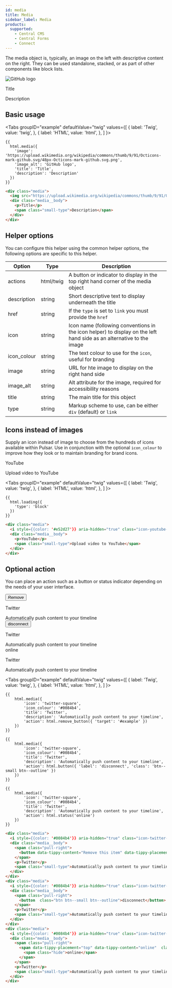 ```yaml
---
id: media
title: Media
sidebar_label: Media
products:
  supported:
    - Central CMS
    - Central Forms
    - Connect
---
```



The media object is, typically, an image on the left with descriptive content on the right. They can be used standalone, stacked, or as part of other components like block lists.

<div className="d-example">
  <div className="media">
    <img src="https://upload.wikimedia.org/wikipedia/commons/thumb/9/91/Octicons-mark-github.svg/48px-Octicons-mark-github.svg.png" alt="GitHub logo" className="media__image" />
    <div className="media__body">
      <p>Title</p>
      <span className="small-type">Description</span>
    </div>
  </div>
</div>

## Basic usage

<Tabs
  groupID="example"
  defaultValue="twig"
  values={[
    { label: 'Twig', value: 'twig', },
    { label: 'HTML', value: 'html', },
  ]
}>
<TabItem value="twig">

```twig
{{
  html.media({
    'image': 'https://upload.wikimedia.org/wikipedia/commons/thumb/9/91/Octicons-mark-github.svg/48px-Octicons-mark-github.svg.png',
    'image_alt': 'GitHub logo',
    'title': 'Title',
    'description': 'Description'
  })
}}
```

</TabItem>
<TabItem value="html">

```html
<div class="media">
  <img src="https://upload.wikimedia.org/wikipedia/commons/thumb/9/91/Octicons-mark-github.svg/48px-Octicons-mark-github.svg.png" alt="GitHub logo" class="media__image" />
  <div class="media__body">
    <p>Title</p>
    <span class="small-type">Description</span>
  </div>
</div>
```

</TabItem>
</Tabs>

## Helper options

You can configure this helper using the common helper options, the following options are specific to this helper.

| Option | Type | Description |
| ------ | ---- | ----------- |
| actions | html/twig | A button or indicator to display in the top right hand corner of the media object |
| description | string | Short descriptive text to display underneath the title |
| href | string | If the `type` is set to `link` you must provide the `href` |
| icon | string | Icon name (following conventions in the icon helper) to display on the left hand side as an alternative to the image |
| icon_colour | string | The text colour to use for the `icon`, useful for branding |
| image | string | URL for hte image to display on the right hand side |
| image_alt | string | Alt attribute for the image, required for accessibility reasons |
| title | string | The main title for this object |
| type | string | Markup scheme to use, can be either `div` (default) or `link` |

## Icons instead of images

Supply an icon instead of image to choose from the hundreds of icons available within Pulsar. Use in conjunction with the optional `icon_colour` to improve how they look or to maintain branding for brand icons.

<div className="d-example">
  <div className="media">
    <i style={{color: '#e52d27'}} aria-hidden="true" className="icon-youtube media__image"></i>
    <div className="media__body">
      <p>YouTube</p>
      <span className="small-type">Upload video to YouTube</span>
    </div>
  </div>
</div>

<Tabs
  groupID="example"
  defaultValue="twig"
  values={[
    { label: 'Twig', value: 'twig', },
    { label: 'HTML', value: 'html', },
  ]
}>
<TabItem value="twig">

```twig
{{
  html.loading({
    'type': 'block'
  })
}}
```

</TabItem>
<TabItem value="html">

```html
<div class="media">
  <i style={{color: '#e52d27'}} aria-hidden="true" class="icon-youtube-square media__image"></i>
  <div class="media__body">
    <p>YouTube</p>
    <span class="small-type">Upload video to YouTube</span>
  </div>
</div>
```

</TabItem>
</Tabs>

## Optional action

You can place an action such as a button or status indicator depending on the needs of your user interface.

<div className="d-example">
<div className="media">
  <i style={{color: '#0084b4'}} aria-hidden="true" className="icon-twitter media__image"></i>
  <div className="media__body">
    <span className="pull-right">
      <button data-tippy-content="Remove this item" data-tippy-placement="right" type="button" data-action="remove" data-action-target="#example"  className="btn  remove-button"><i className="icon-remove-sign"><span className="hide">Remove</span></i></button>
    </span>
    <p>Twitter</p>
    <span className="small-type">Automatically push content to your timeline</span>
  </div>
</div>
<div className="media">
  <i style={{color: '#0084b4'}} aria-hidden="true" className="icon-twitter media__image"></i>
  <div className="media__body">
    <span className="pull-right">
      <button  className="btn btn--small btn--outline">disconnect</button>
    </span>
    <p>Twitter</p>
    <span className="small-type">Automatically push content to your timeline</span>
  </div>
</div>
<div className="media">
  <i style={{color: '#0084b4'}} aria-hidden="true" className="icon-twitter media__image"></i>
  <div className="media__body">
    <span className="pull-right">
      <span data-tippy-placement="top" data-tippy-content="online"  className="status is-online">
        <span className="hide">online</span>
      </span>
    </span>
    <p>Twitter</p>
    <span className="small-type">Automatically push content to your timeline</span>
  </div>
</div>
</div>

<Tabs
  groupID="example"
  defaultValue="twig"
  values={[
    { label: 'Twig', value: 'twig', },
    { label: 'HTML', value: 'html', },
  ]
}>
<TabItem value="twig">

```twig
{{
    html.media({
        'icon': 'twitter-square',
        'icon_colour': '#0084b4',
        'title': 'Twitter',
        'description': 'Automatically push content to your timeline',
        'action': html.remove_button({ 'target': '#example' })
    })
}}

{{
    html.media({
        'icon': 'twitter-square',
        'icon_colour': '#0084b4',
        'title': 'Twitter',
        'description': 'Automatically push content to your timeline',
        'action': html.button({ 'label': 'disconnect', 'class': 'btn--small btn--outline' })
    })
}}

{{
    html.media({
        'icon': 'twitter-square',
        'icon_colour': '#0084b4',
        'title': 'Twitter',
        'description': 'Automatically push content to your timeline',
        'action': html.status('online')
    })
}}
```

</TabItem>
<TabItem value="html">

```html
<div class="media">
  <i style={{color: '#0084b4'}} aria-hidden="true" class="icon-twitter-square media__image"></i>
  <div class="media__body">
    <span class="pull-right">
      <button data-tippy-content="Remove this item" data-tippy-placement="right" type="button" data-action="remove" data-action-target="#example"  class="btn  remove-button"><i class="icon-remove-sign"><span class="hide">Remove</span></i></button>
    </span>
    <p>Twitter</p>
    <span class="small-type">Automatically push content to your timeline</span>
  </div>
</div>
<div class="media">
  <i style={{color: '#0084b4'}} aria-hidden="true" class="icon-twitter-square media__image"></i>
  <div class="media__body">
    <span class="pull-right">
      <button  class="btn btn--small btn--outline">disconnect</button>
    </span>
    <p>Twitter</p>
    <span class="small-type">Automatically push content to your timeline</span>
  </div>
</div>
<div class="media">
  <i style={{color: '#0084b4'}} aria-hidden="true" class="icon-twitter-square media__image"></i>
  <div class="media__body">
    <span class="pull-right">
      <span data-tippy-placement="top" data-tippy-content="online"  class="status is-online">
        <span class="hide">online</span>
      </span>
    </span>
    <p>Twitter</p>
    <span class="small-type">Automatically push content to your timeline</span>
  </div>
</div>
```

</TabItem>
</Tabs>
